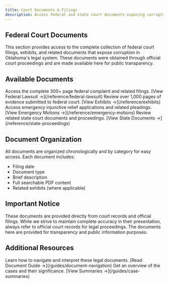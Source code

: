 ```yaml
---
title: Court Documents & Filings
description: Access federal and state court documents exposing corruption in Oklahoma's legal system.
---
```



## Federal Court Documents

This section provides access to the complete collection of federal court filings, exhibits, and related documents that expose corruption in Oklahoma's legal system. These documents were obtained through official court proceedings and are made available here for public transparency.

## Available Documents

<CardGrid>
  <Card title="Federal Lawsuit" icon="document">
    Access the complete 300+ page federal complaint and related filings.
    [View Federal Lawsuit →](/reference/federal-lawsuit)
  </Card>
  <Card title="Supporting Exhibits" icon="open-book">
    Review over 1,000 pages of evidence submitted to federal court.
    [View Exhibits →](/reference/exhibits)
  </Card>
  <Card title="Emergency Motions" icon="warning">
    Access emergency injunctive relief applications and related pleadings.
    [View Emergency Motions →](/reference/emergency-motions)
  </Card>
  <Card title="State Proceedings" icon="list">
    Review related state court documents and proceedings.
    [View State Documents →](/reference/state-proceedings)
  </Card>
</CardGrid>

## Document Organization

All documents are organized chronologically and by category for easy access. Each document includes:
- Filing date
- Document type
- Brief description
- Full searchable PDF content
- Related exhibits (where applicable)

## Important Notice

These documents are provided directly from court records and official filings. While we strive to maintain complete accuracy in their presentation, always refer to official court records for legal proceedings. The documents here are provided for transparency and public information purposes.

## Additional Resources

<CardGrid>
  <Card title="Understanding the Documents" icon="open-book">
    Learn how to navigate and interpret these legal documents.
    [Read Document Guide →](/guides/document-navigation)
  </Card>
  <Card title="Case Summaries" icon="list">
    Get an overview of the cases and their significance.
    [View Summaries →](/guides/case-summaries)
  </Card>
</CardGrid>
